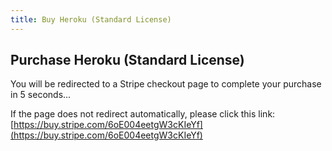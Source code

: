 ```yaml
---
title: Buy Heroku (Standard License)
---
```



<Head>
  <meta httpEquiv="refresh" content="5; url='https://buy.stripe.com/6oE004eetgW3cKIeYf'" />
</Head>

## Purchase Heroku (Standard License)

You will be redirected to a Stripe checkout page to complete your purchase in 5 seconds...

If the page does not redirect automatically, please click this link: [https://buy.stripe.com/6oE004eetgW3cKIeYf](https://buy.stripe.com/6oE004eetgW3cKIeYf)
